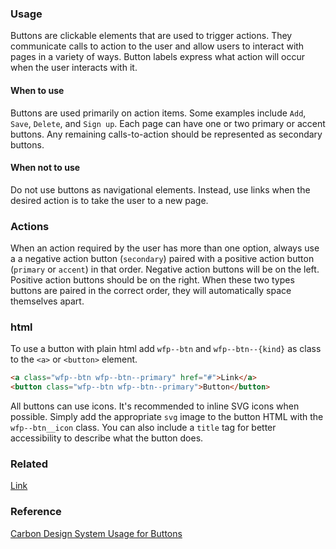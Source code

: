
### Usage

Buttons are clickable elements that are used to trigger actions. They communicate calls to action to the user and allow users to interact with pages in a variety of ways. Button labels express what action will occur when the user interacts with it.

#### When to use

Buttons are used primarily on action items. Some examples include `Add`, `Save`, `Delete`, and `Sign up`. Each page can have one or two primary or accent buttons. Any remaining calls-to-action should be represented as secondary buttons.

#### When not to use

Do not use buttons as navigational elements. Instead, use links when the desired action is to take the user to a new page.

### Actions

When an action required by the user has more than one option, always use a a negative action button (`secondary`) paired with a positive action button (`primary` or `accent`) in that order. Negative action buttons will be on the left. Positive action buttons should be on the right. When these two types buttons are paired in the correct order, they will automatically space themselves apart.

### html

To use a button with plain html add `wfp--btn` and `wfp--btn--{kind}` as class to the `<a>` or `<button>` element.

```html
<a class="wfp--btn wfp--btn--primary" href="#">Link</a>
<button class="wfp--btn wfp--btn--primary">Button</button>
```

All buttons can use icons. It's recommended to inline SVG icons when possible. Simply add the appropriate `svg` image to the button HTML with the `wfp--btn__icon` class. You can also include a `title` tag for better accessibility to describe what the button does.

### Related

[Link](?path=/docs/components-link--link-regular)

### Reference

[Carbon Design System Usage for Buttons](https://next.carbondesignsystem.com/components/button)
